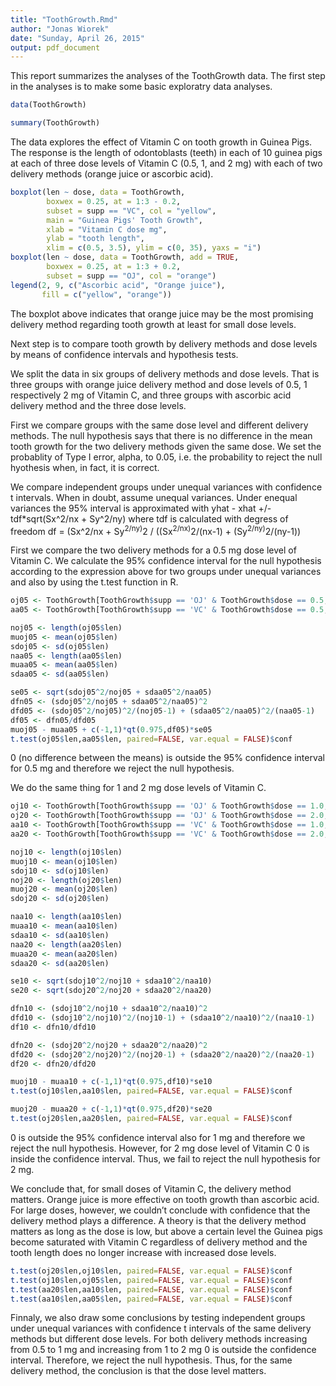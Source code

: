```yaml
---
title: "ToothGrowth.Rmd"
author: "Jonas Wiorek"
date: "Sunday, April 26, 2015"
output: pdf_document
---
```


This report summarizes the analyses of the ToothGrowth data. The first step in the analyses is to make some basic exploratry data analyses.
```r
data(ToothGrowth)

summary(ToothGrowth)
```

The data explores the effect of Vitamin C on tooth growth in Guinea Pigs. The response is the length of odontoblasts (teeth) in each of 10 guinea pigs at each of three dose levels of Vitamin C (0.5, 1, and 2 mg) with each of two delivery methods (orange juice or ascorbic acid).

```r
boxplot(len ~ dose, data = ToothGrowth,
        boxwex = 0.25, at = 1:3 - 0.2,
        subset = supp == "VC", col = "yellow",
        main = "Guinea Pigs' Tooth Growth",
        xlab = "Vitamin C dose mg",
        ylab = "tooth length",
        xlim = c(0.5, 3.5), ylim = c(0, 35), yaxs = "i")
boxplot(len ~ dose, data = ToothGrowth, add = TRUE,
        boxwex = 0.25, at = 1:3 + 0.2,
        subset = supp == "OJ", col = "orange")
legend(2, 9, c("Ascorbic acid", "Orange juice"),
       fill = c("yellow", "orange"))
```

The boxplot above indicates that orange juice may be the most promising delivery method regarding tooth growth at least for small dose levels.

Next step is to compare tooth growth by delivery methods and dose levels by means of confidence intervals and hypothesis tests.

We split the data in six groups of delivery methods and dose levels. That is three groups with orange juice delivery method and dose levels of 0.5, 1 respectively 2 mg of Vitamin C, and three groups with ascorbic acid delivery method and the three dose levels.

First we compare groups with the same dose level and different delivery methods. The null hypothesis says that there is no difference in the mean tooth growth for the two delivery methods given the same dose. We set the probablity of Type I error, alpha, to 0.05, i.e. the probability to reject the null hyothesis when, in fact, it is correct.

We compare independent groups under unequal variances with confidence t intervals. When in doubt, assume unequal variances. Under enequal variances the 95% interval is approximated with
yhat - xhat +/-tdf*sqrt(Sx^2/nx + Sy^2/ny)
where tdf is calculated with degress of freedom
df = (Sx^2/nx + Sy^2/ny)^2 / ((Sx^2/nx)^2/(nx-1) + (Sy^2/ny)^2/(ny-1))

First we compare the two delivery methods for a 0.5 mg dose level of Vitamin C. We calculate the 95% confidence interval for the null hypothesis according to the expression above for two groups under unequal variances and also by using the t.test function in R.
```r
oj05 <- ToothGrowth[ToothGrowth$supp == 'OJ' & ToothGrowth$dose == 0.5,]
aa05 <- ToothGrowth[ToothGrowth$supp == 'VC' & ToothGrowth$dose == 0.5,]

noj05 <- length(oj05$len)
muoj05 <- mean(oj05$len)
sdoj05 <- sd(oj05$len)
naa05 <- length(aa05$len)
muaa05 <- mean(aa05$len)
sdaa05 <- sd(aa05$len)

se05 <- sqrt(sdoj05^2/noj05 + sdaa05^2/naa05)
dfn05 <- (sdoj05^2/noj05 + sdaa05^2/naa05)^2
dfd05 <- (sdoj05^2/noj05)^2/(noj05-1) + (sdaa05^2/naa05)^2/(naa05-1)
df05 <- dfn05/dfd05
muoj05 - muaa05 + c(-1,1)*qt(0.975,df05)*se05
t.test(oj05$len,aa05$len, paired=FALSE, var.equal = FALSE)$conf
```

0 (no difference between the means) is outside the 95% confidence interval for 0.5 mg and therefore we reject the null hypothesis.

We do the same thing for 1 and 2 mg dose levels of Vitamin C.

```r
oj10 <- ToothGrowth[ToothGrowth$supp == 'OJ' & ToothGrowth$dose == 1.0,]
oj20 <- ToothGrowth[ToothGrowth$supp == 'OJ' & ToothGrowth$dose == 2.0,]
aa10 <- ToothGrowth[ToothGrowth$supp == 'VC' & ToothGrowth$dose == 1.0,]
aa20 <- ToothGrowth[ToothGrowth$supp == 'VC' & ToothGrowth$dose == 2.0,]

noj10 <- length(oj10$len)
muoj10 <- mean(oj10$len)
sdoj10 <- sd(oj10$len)
noj20 <- length(oj20$len)
muoj20 <- mean(oj20$len)
sdoj20 <- sd(oj20$len)

naa10 <- length(aa10$len)
muaa10 <- mean(aa10$len)
sdaa10 <- sd(aa10$len)
naa20 <- length(aa20$len)
muaa20 <- mean(aa20$len)
sdaa20 <- sd(aa20$len)

se10 <- sqrt(sdoj10^2/noj10 + sdaa10^2/naa10)
se20 <- sqrt(sdoj20^2/noj20 + sdaa20^2/naa20)

dfn10 <- (sdoj10^2/noj10 + sdaa10^2/naa10)^2
dfd10 <- (sdoj10^2/noj10)^2/(noj10-1) + (sdaa10^2/naa10)^2/(naa10-1)
df10 <- dfn10/dfd10

dfn20 <- (sdoj20^2/noj20 + sdaa20^2/naa20)^2
dfd20 <- (sdoj20^2/noj20)^2/(noj20-1) + (sdaa20^2/naa20)^2/(naa20-1)
df20 <- dfn20/dfd20
```

```r
muoj10 - muaa10 + c(-1,1)*qt(0.975,df10)*se10
t.test(oj10$len,aa10$len, paired=FALSE, var.equal = FALSE)$conf

muoj20 - muaa20 + c(-1,1)*qt(0.975,df20)*se20
t.test(oj20$len,aa20$len, paired=FALSE, var.equal = FALSE)$conf
```

0 is outside the 95% confidence interval also for 1 mg and therefore we reject the null hypothesis. However, for 2 mg dose level of Vitamin C 0 is inside the confidence interval. Thus, we fail to reject the null hypothesis for 2 mg.

We conclude that, for small doses of Vitamin C, the delivery method matters. Orange juice is more effective on tooth growth than ascorbic acid. For large doses, however, we couldn't conclude with confidence that the delivery method plays a difference. A theory is that the delivery method matters as long as the dose is low, but above a certain level the Guinea pigs become saturated with Vitamin C regardless of delivery method and the tooth length does no longer increase with increased dose levels.

```r
t.test(oj20$len,oj10$len, paired=FALSE, var.equal = FALSE)$conf
t.test(oj10$len,oj05$len, paired=FALSE, var.equal = FALSE)$conf
t.test(aa20$len,aa10$len, paired=FALSE, var.equal = FALSE)$conf
t.test(aa10$len,aa05$len, paired=FALSE, var.equal = FALSE)$conf
```

Finnaly, we also draw some conclusions by testing independent groups under unequal variances with confidence t intervals of the same delivery methods but different dose levels. For both delivery methods increasing from 0.5 to 1 mg and increasing from 1 to 2 mg 0 is outside the confidence interval. Therefore, we reject the null hypothesis. Thus, for the same delivery method, the conclusion is that the dose level matters.